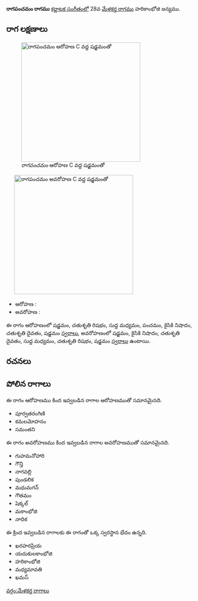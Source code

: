 {{Infobox ragam
	| name          	= రాగపంచమం
	| synonym	    	= 
	| mela          	= 
	| chakra        	= 
	| janaka        	= 
	| type          	= షడవ-ఔడవ
	| arohanam      	= {{svaraC|S|R2|M1|P|N2|D2|S'}} 
	| avarohanam    	= {{svaraC|S'|N2|D2|M1|R2|S}}
	| jeeva         	=
	| chhaya        	=
	| nyasa         	=
	| vishesha      	= 
	| equivalent  		= 
}}
{{కర్ణాటక సంగీత రాగాలు}}
'''రాగపంచమం రాగము''' [[కర్ణాటక సంగీతం]]లో 28వ [[మేళకర్త రాగము]] హరికాంభోజి జన్యము. 


==రాగ లక్షణాలు==
[[Image:ragapancamam_ar_kb2wiki.png|thumb|right|316px|''రాగపంచమం'' ఆరోహణ C వద్ద షడ్జమంతో]]
	[[Image:ragapancamam_av_kb2wiki.png|thumb|right|316px|''రాగపంచమం'' అవరోహణ C వద్ద షడ్జమంతో]]

* ఆరోహణ : {{svaraC|S|R2|M1|P|N2|D2|S'}} 
* అవరోహణ : {{svaraC|S'|N2|D2|M1|R2|S}}

ఈ రాగం ఆరోహణంలో షడ్జమం, చతుశృతి రిషభం, సుద్ద మధ్యమం, పంచమం, కైసికి నిషాదం, చతుశృతి దైవతం, షడ్జమం [[స్వరాలు]], అవరోహణంలో షడ్జమం, కైసికి నిషాదం, చతుశృతి దైవతం, సుద్ద మధ్యమం, చతుశృతి రిషభం, షడ్జమం [[స్వరాలు]] ఉంటాయి.

==రచనలు==



==పోలిన రాగాలు==
ఈ రాగం ఆరోహణము కింద ఇవ్వబడిన రాగాల ఆరోహణముతో సమానమైనది.
* పూర్వతరంగిణి
* కమలమోహనం
* సమంతని

ఈ రాగం అవరోహణము కింద ఇవ్వబడిన రాగాల అవరోహణముతో సమానమైనది.
* గుహమనోహారి
* గౌన్తి
* నాగవల్లి
* పుండలిక
* మధుమగన్
* గౌతమం
* షెక్కల్
* మకాంభోజి
* నాదిక

ఈ క్రింద ఇవ్వబడిన రాగాలకు ఈ రాగంతో ఒక్క స్వరస్థాన భేదం ఉన్నది.
* ఖరహరప్రియ
* యదుకులకాంభోజి
* హరికాంభోజి
* మధ్యమావతి
* ఖమస్



[[వర్గం:మేళకర్త రాగాలు]]